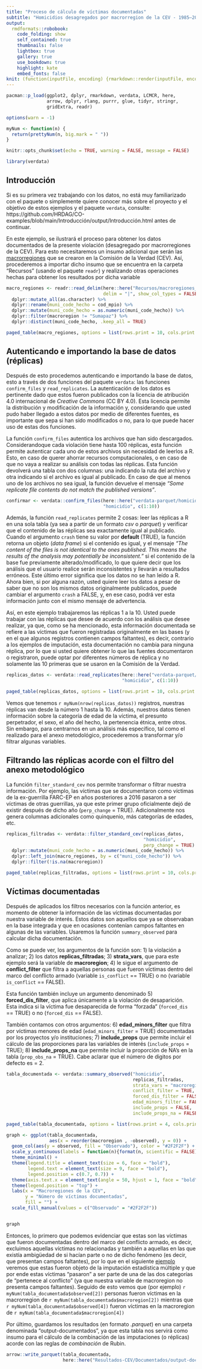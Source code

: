 ```yaml
---
title: "Proceso de cálculo de víctimas documentadas"
subtitle: "Homicidios desagregados por macrorregion de la CEV - 1985–2018"
output:
  rmdformats::robobook:
    code_folding: show
    self_contained: true
    thumbnails: false
    lightbox: true
    gallery: true
    use_bookdown: true
    highlight: kate
    embed_fonts: false
knit: (function(inputFile, encoding) {rmarkdown::render(inputFile, encoding = encoding, output_dir = "../output") })
---
```


```r

pacman::p_load(ggplot2, dplyr, rmarkdown, verdata, LCMCR, here,
               arrow, dplyr, rlang, purrr, glue, tidyr, stringr, 
               gridExtra, readr)

options(warn = -1)

```

```r

myNum <- function(n) {
  return(prettyNum(n, big.mark = " "))
}

knitr::opts_chunk$set(echo = TRUE, warning = FALSE, message = FALSE)

```

```r

library(verdata)

```

## Introducción {-}

Si es su primera vez trabajando con los datos, no está muy familiarizado con el 
paquete o simplemente quiere conocer más sobre el proyecto y el objetivo de 
estos ejemplos y el paquete `verdata`, consulte:
https://github.com/HRDAG/CO-examples/blob/main/Introducción/output/Introducción.html 
antes de continuar. 

En este ejemplo, se ilustrará el proceso para obtener los datos documentados de 
la presente violación (desagregado por macrorregiones de la CEV). Para esto
necesitaremos un insumo adicional que serán las [macrorregiones](https://web.comisiondelaverdad.co/actualidad/noticias/comision-de-la-verdad-inicia-el-despliegue-exploratorio-en-macroregiones#:~:text=Las%20nueve%20macrorregiones%20definidas%20son,Magdalena%2C%20Sucre%20y%20San%20Andr%C3%A9s.) que se crearon en la Comisión de la Verdad (CEV). Así, procederemos a importar 
dicho insumo que se encuentra en la carpeta "Recursos" (usando el paquete `readr`) 
y realizando otras operaciones hechas para obtener los resultados por dicha variable

```r

macro_regiones <- readr::read_delim(here::here("Recursos/macroregiones_cev.csv"), 
                                    delim = "|", show_col_types = FALSE) %>%
  dplyr::mutate_all(as.character) %>% 
  dplyr::rename(muni_code_hecho = cod_mpio) %>%
  dplyr::mutate(muni_code_hecho = as.numeric(muni_code_hecho)) %>%
  dplyr::filter(macroregion != "Sumapaz") %>% 
  dplyr::distinct(muni_code_hecho, .keep_all = TRUE)

paged_table(macro_regiones, options = list(rows.print = 10, cols.print = 5))

```
## Autenticando e importando la base de datos (réplicas) {-}

Después de esto procedemos autenticando e importando la base de datos, esto a 
través de dos funciones del paquete `verdata`: las funciones `confirm_files` y 
`read_replicates`. La autenticación de los datos es pertinente dado que estos 
fueron publicados con la licencia de atribución 4.0 internacional de *Creative Commons* 
(CC BY 4.0). Esta licencia permite la distribución y modificación de la 
información y, considerando que usted pudo haber llegado a estos datos por medio 
de diferentes fuentes, es importante que sepa si han sido modificados o no, para 
lo que puede hacer uso de estas dos funciones. 

La función `confirm_files` autentica los archivos que han sido descargados. 
Considerandoque cada violación tiene hasta 100 réplicas, esta función permite 
autenticar cada uno de estos archivos sin necesidad de leerlos a R. Esto, en 
caso de querer ahorrar recursos computacionales, o en caso de que no vaya a 
realizar su análisis con todas las réplicas. Esta función devolverá una tabla 
con dos columnas: una indicando la ruta del archivo y otra indicando si el archivo 
es igual al publicado. En caso de que al menos uno de los archivos no sea igual, 
la función devuelve el mensaje _"Some replicate file contents do not match the published versions"_. 

```r

confirmar <- verdata::confirm_files(here::here("verdata-parquet/homicidio"),
                                    "homicidio", c(1:10))

```

Además, la función `read_replicates` permite 2 cosas: leer las réplicas a R en
una sola tabla (ya sea a partir de un formato *csv* o *parquet*) y verificar 
que el contenido de las réplicas sea exactamente igual al publicado.
Cuando el argumento `crash` tiene su valor por **default** (TRUE), la función 
retorna un objeto (*data frame*) si el contenido es igual, y el mensaje
_"The content of the files is not identical to the ones published. This means the results of the analysis may potentially be inconsistent."_ si el contenido de la base fue previamente alterado/modificado,
lo que quiere decir que los análisis que el usuario realice serán inconsistentes 
y llevarán a resultados erróneos. Este último error significa que los datos 
no se han leído a R. Ahora bien, si por alguna razón, usted quiere leer los 
datos a pesar de saber que no son los mismos datos originalmente publicados, 
puede cambiar el argumento `crash` a FALSE, y, en ese caso, podrá ver esta 
información junto con el mismo mensaje de advertencia. 

Así, en este ejemplo trabajaremos las réplicas 1 a la 10. Usted puede trabajar con 
las réplicas que desee de acuerdo con los análisis que desee realizar, ya que, 
como se ha mencionado, esta información documentada se refiere a las 
víctimas que fueron registradas originalmente en las bases (y en el que algunos 
registros contienen campos faltantes), es decir, contrario a los ejemplos de 
imputación, esta documentación no cambia para ninguna réplica, por lo que si 
usted quiere obtener lo que las fuentes documentaron o registraron, puede optar 
por diferentes números de réplica y no solamente las 10 primeras que se usaron 
en la Comisión de la Verdad.

```r

replicas_datos <- verdata::read_replicates(here::here("verdata-parquet/homicidio"),
                                           "homicidio", c(1:10))

paged_table(replicas_datos, options = list(rows.print = 10, cols.print = 5))

```

Vemos que tenemos `r myNum(nrow(replicas_datos))` registros, nuestras réplicas 
van desde la número 1 hasta la 10. Además, nuestros datos tienen información 
sobre la categoría de edad de la víctima, el presunto perpetrador, el sexo, 
el año del hecho, la pertenencia étnica, entre otros. Sin embargo, para centrarnos
en un análisis más específico, tal como el realizado para el anexo metodológico,
procederemos a transformar y/o filtrar algunas variables. 

## Filtrando las réplicas acorde con el filtro del anexo metodológico {-}

La función `filter_standard_cev` nos permite transformar o filtrar nuestra
información. Por ejemplo, las víctimas que se documentaron como víctimas 
de la ex-guerrilla FARC-EP en años posteriores a 2016 pasaron a ser víctimas de 
otras guerrillas, ya que este primer grupo oficialmente dejó de existir después 
de dicho año (`perp_change` = TRUE). Adicionalmente nos genera columnas 
adicionales como quinquenio, más categorías de edades, etc.

```r

replicas_filtradas <- verdata::filter_standard_cev(replicas_datos,
                                                   "homicidio", 
                                                   perp_change = TRUE) %>% 
  dplyr::mutate(muni_code_hecho = as.numeric(muni_code_hecho)) %>%
  dplyr::left_join(macro_regiones, by = c("muni_code_hecho")) %>%
  dplyr::filter(!is.na(macroregion))

paged_table(replicas_filtradas, options = list(rows.print = 10, cols.print = 5))

```

## Víctimas documentadas {-}

Después de aplicados los filtros necesarios con la función anterior, es momento 
de obtener la información de las víctimas documentadas por nuestra variable de interés. 
Estos datos son aquellos que ya se observaban en la base integrada y que 
en ocasiones contenían campos faltantes en algunas de las variables. 
Usaremos la función `summary_observed` para calcular dicha documentación.

Como se puede ver, los argumentos de la función son: 1) la violación a analizar;
2) los datos **replicas_filtradas**; 3) **strata_vars**, que para este ejemplo 
será la variable de **macroregion**; 4) le sigue el argumento de **conflict_filter** 
que filtra a aquellas personas que fueron víctimas dentro del marco del conflicto
armado (variable `is_conflict` == TRUE) o no (variable `is_conflict` == FALSE).

Esta función también incluye un argumento denominado 5) **forced_dis_filter**, que 
aplica únicamente a la violación de desaparición. Esta indica si la víctima fue 
desaparecida de forma "forzada" (`forced_dis` == TRUE) o no (`forced_dis` == FALSE). 

También contamos con otros argumentos: 6) **edad_minors_filter** que filtra por 
víctimas menores de edad (`edad_minors_filter` = TRUE) documentadas por los 
proyectos y/o instituciones; 7) **include_props** que permite incluir el cálculo 
de las proporciones para las variables de interés (`include_props` = TRUE); 
8) **include_props_na** que permite incluir la proporción de NA's en la tabla 
(`prop_obs_na` = TRUE). Cabe aclarar que el número de digitos por defecto es = 2.

```r

tabla_documentada <- verdata::summary_observed("homicidio",
                                               replicas_filtradas, 
                                               strata_vars = "macroregion",
                                               conflict_filter = TRUE,
                                               forced_dis_filter = FALSE,
                                               edad_minors_filter = FALSE,
                                               include_props = FALSE,
                                               include_props_na = FALSE)

paged_table(tabla_documentada, options = list(rows.print = 4, cols.print = 4))

```

```r

graph <- ggplot(tabla_documentada,
                aes(x = reorder(macroregion , -observed), y = 0)) +
  geom_col(aes(y = observed, fill = "Observado"), color = "#2F2F2F") +
  scale_y_continuous(labels = function(n){format(n, scientific = FALSE)}) +
  theme_minimal() +
  theme(legend.title = element_text(size = 6, face = "bold"),
        legend.text = element_text(size = 9, face = "bold"),
        legend.position = c(0.7, 0.7)) +
  theme(axis.text.x = element_text(angle = 50, hjust = 1, face = "bold")) +
  theme(legend.position = "top") +
  labs(x = "Macroregiones de la CEV",
       y = "Número de víctimas documentadas",
       fill = "") +
  scale_fill_manual(values = c("Observado" = "#2F2F2F"))


graph

```
Entonces, lo primero que podemos evidenciar que estas son las víctimas que fueron
documentadas dentro del marco del conflicto armado, es decir, excluimos aquellas 
víctimas no relacionadas y también a aquellas en las que existía ambigüedad de 
si hacían parte o no de dicho fenómeno (es decir, que presentan campos faltantes),
por lo que en el siguiente [ejemplo](https://github.com/HRDAG/CO-examples/blob/main/Resultados-CEV/Imputacion/output/homicidio-macrorregion-imputado.html) veremos que estas fueron objeto de la imputación
estadística múltiple y que por ende estas víctimas "pasaron" a ser parte de una
de las dos categorías de "pertenece al conflicto" (ya que nuestra variable de 
macroregion no presenta campos faltantes). Seguido de esto vemos que (por ejemplo) 
`r myNum(tabla_documentada$observed[2])` personas fueron víctimas 
en la macrorregion de `r myNum(tabla_documentada$macroregion[2])` mientras que 
`r myNum(tabla_documentada$observed[4])` fueron víctimas en la macroregion de 
`r myNum(tabla_documentada$macroregion[4])`

Por último, guardamos los resultados (en formato *.parquet*) en una carpeta 
denominada "output-documentados", ya que esta tabla nos servirá como insumo para el 
cálculo de la combinación de las imputaciones (o réplicas) acorde con las reglas de 
*combinación* de Rubin.

```r

arrow::write_parquet(tabla_documentada,
                     here::here("Resultados-CEV/Documentados/output-documentados/homicidio-macrorregion-documentado.parquet"))

```